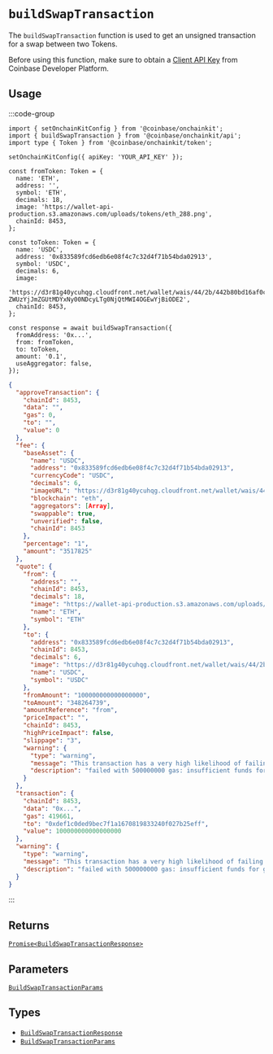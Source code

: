 # `buildSwapTransaction`

The `buildSwapTransaction` function is used to get an unsigned transaction for a swap between two Tokens.

Before using this function, make sure to obtain a [Client API Key](https://portal.cdp.coinbase.com/projects/api-keys/client-key) from Coinbase Developer Platform.

## Usage

:::code-group

```tsx twoslash [code]
import { setOnchainKitConfig } from '@coinbase/onchainkit';
import { buildSwapTransaction } from '@coinbase/onchainkit/api';
import type { Token } from '@coinbase/onchainkit/token';

setOnchainKitConfig({ apiKey: 'YOUR_API_KEY' });

const fromToken: Token = {
  name: 'ETH',
  address: '',
  symbol: 'ETH',
  decimals: 18,
  image: 'https://wallet-api-production.s3.amazonaws.com/uploads/tokens/eth_288.png',
  chainId: 8453,
};

const toToken: Token = {
  name: 'USDC',
  address: '0x833589fcd6edb6e08f4c7c32d4f71b54bda02913',
  symbol: 'USDC',
  decimals: 6,
  image:
    'https://d3r81g40ycuhqg.cloudfront.net/wallet/wais/44/2b/442b80bd16af0c0d9b22e03a16753823fe826e5bfd457292b55fa0ba8c1ba213-ZWUzYjJmZGUtMDYxNy00NDcyLTg0NjQtMWI4OGEwYjBiODE2',
  chainId: 8453,
};

const response = await buildSwapTransaction({
  fromAddress: '0x...',
  from: fromToken,
  to: toToken,
  amount: '0.1',
  useAggregator: false,
});
```

```json [return value]
{
  "approveTransaction": {
    "chainId": 8453,
    "data": "",
    "gas": 0,
    "to": "",
    "value": 0
  },
  "fee": {
    "baseAsset": {
      "name": "USDC",
      "address": "0x833589fcd6edb6e08f4c7c32d4f71b54bda02913",
      "currencyCode": "USDC",
      "decimals": 6,
      "imageURL": "https://d3r81g40ycuhqg.cloudfront.net/wallet/wais/44/2b/442b80bd16af0c0d9b22e03a16753823fe826e5bfd457292b55fa0ba8c1ba213-ZWUzYjJmZGUtMDYxNy00NDcyLTg0NjQtMWI4OGEwYjBiODE2",
      "blockchain": "eth",
      "aggregators": [Array],
      "swappable": true,
      "unverified": false,
      "chainId": 8453
    },
    "percentage": "1",
    "amount": "3517825"
  },
  "quote": {
    "from": {
      "address": "",
      "chainId": 8453,
      "decimals": 18,
      "image": "https://wallet-api-production.s3.amazonaws.com/uploads/tokens/eth_288.png",
      "name": "ETH",
      "symbol": "ETH"
    },
    "to": {
      "address": "0x833589fcd6edb6e08f4c7c32d4f71b54bda02913",
      "chainId": 8453,
      "decimals": 6,
      "image": "https://d3r81g40ycuhqg.cloudfront.net/wallet/wais/44/2b/442b80bd16af0c0d9b22e03a16753823fe826e5bfd457292b55fa0ba8c1ba213-ZWUzYjJmZGUtMDYxNy00NDcyLTg0NjQtMWI4OGEwYjBiODE2",
      "name": "USDC",
      "symbol": "USDC"
    },
    "fromAmount": "100000000000000000",
    "toAmount": "348264739",
    "amountReference": "from",
    "priceImpact": "",
    "chainId": 8453,
    "highPriceImpact": false,
    "slippage": "3",
    "warning": {
      "type": "warning",
      "message": "This transaction has a very high likelihood of failing if submitted",
      "description": "failed with 500000000 gas: insufficient funds for gas * price + value: address 0x4ed4E862860beD51a9570b96d89aF5E1B0Efefed have 0 want 100000000000000000"
    }
  },
  "transaction": {
    "chainId": 8453,
    "data": "0x...",
    "gas": 419661,
    "to": "0xdef1c0ded9bec7f1a1670819833240f027b25eff",
    "value": 100000000000000000
  },
  "warning": {
    "type": "warning",
    "message": "This transaction has a very high likelihood of failing if submitted",
    "description": "failed with 500000000 gas: insufficient funds for gas * price + value: address 0x4ed4E862860beD51a9570b96d89aF5E1B0Efefed have 0 want 100000000000000000"
  }
}
```

:::

## Returns

[`Promise<BuildSwapTransactionResponse>`](/builderkits/onchainkit/api/types#buildswaptransactionresponse)

## Parameters

[`BuildSwapTransactionParams`](/builderkits/onchainkit/api/types#buildswaptransactionparams)

## Types

- [`BuildSwapTransactionResponse`](/builderkits/onchainkit/api/types#buildswaptransactionresponse)
- [`BuildSwapTransactionParams`](/builderkits/onchainkit/api/types#buildswaptransactionparams)
